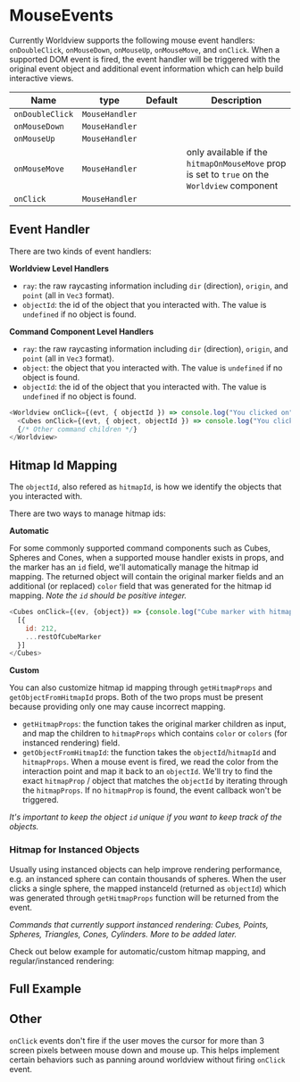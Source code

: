 
# MouseEvents

Currently Worldview supports the following mouse event handlers: `onDoubleClick`, `onMouseDown`, `onMouseUp`, `onMouseMove`, and `onClick`. When a supported DOM event is fired, the event handler will be triggered with the original event object and additional event information which can help build interactive views.

| Name            | type           | Default | Description                                                                                  |
| --------------- | -------------- | ------- | -------------------------------------------------------------------------------------------- |
| `onDoubleClick` | `MouseHandler` |         |                                                                                              |
| `onMouseDown`   | `MouseHandler` |         |                                                                                              |
| `onMouseUp`     | `MouseHandler` |         |                                                                                              |
| `onMouseMove`   | `MouseHandler` |         | only available if the `hitmapOnMouseMove` prop is set to `true` on the `Worldview` component |
| `onClick`       | `MouseHandler` |         |                                                                                              |

## Event Handler

There are two kinds of event handlers:

**Worldview Level Handlers**

- `ray`: the raw raycasting information including `dir` (direction), `origin`, and `point` (all in `Vec3` format).
- `objectId`: the id of the object that you interacted with. The value is `undefined` if no object is found.

**Command Component Level Handlers**

- `ray`: the raw raycasting information including `dir` (direction), `origin`, and `point` (all in `Vec3` format).
- `object`: the object that you interacted with. The value is `undefined` if no object is found.
- `objectId`: the id of the object that you interacted with. The value is `undefined` if no object is found.

```js
<Worldview onClick={(evt, { objectId }) => console.log("You clicked on", objectId)}>
  <Cubes onClick={(evt, { object, objectId }) => console.log("You clicked on", objectId)}>{cubes}</Cubes>
  {/* Other command children */}
</Worldview>
```

## Hitmap Id Mapping

The `objectId`, also refered as `hitmapId`, is how we identify the objects that you interacted with.

There are two ways to manage hitmap ids:

**Automatic**

For some commonly supported command components such as Cubes, Spheres and Cones, when a supported mouse handler exists in props, and the marker has an `id` field, we'll automatically manage the hitmap id mapping. The returned object will contain the original marker fields and an additional (or replaced) `color` field that was generated for the hitmap id mapping. _Note the `id` should be positive integer._

```js
<Cubes onClick={(ev, {object}) => {console.log("Cube marker with hitmap color field", object)}}>
  [{
    id: 212,
    ...restOfCubeMarker
  }]
</Cubes>
```

**Custom**

You can also customize hitmap id mapping through `getHitmapProps` and `getObjectFromHitmapId` props. Both of the two props must be present because providing only one may cause incorrect mapping.

- `getHitmapProps`: the function takes the original marker children as input, and map the children to `hitmapProps` which contains `color` or `colors` (for instanced rendering) field.
- `getObjectFromHitmapId`: the function takes the `objectId`/`hitmapId` and `hitmapProps`. When a mouse event is fired, we read the color from the interaction point and map it back to an `objectId`. We'll try to find the exact `hitmapProp` / object that matches the `objectId` by iterating through the `hitmapProps`. If no `hitmapProp` is found, the event callback won't be triggered.

_It's important to keep the object `id` unique if you want to keep track of the objects._

### Hitmap for Instanced Objects

Usually using instanced objects can help improve rendering performance, e.g. an instanced sphere can contain thousands of spheres. When the user clicks a single sphere, the mapped instanceId (returned as `objectId`) which was generated through `getHitmapProps` function will be returned from the event.

_Commands that currently support instanced rendering: Cubes, Points, Spheres, Triangles, Cones, Cylinders. More to be added later._

Check out below example for automatic/custom hitmap mapping, and regular/instanced rendering:

<MouseEventsInstanced />

## Full Example

<MouseEvents />

## Other

`onClick` events don't fire if the user moves the cursor for more than 3 screen pixels between mouse down and mouse up. This helps implement certain behaviors such as panning around worldview without firing `onClick` event.
